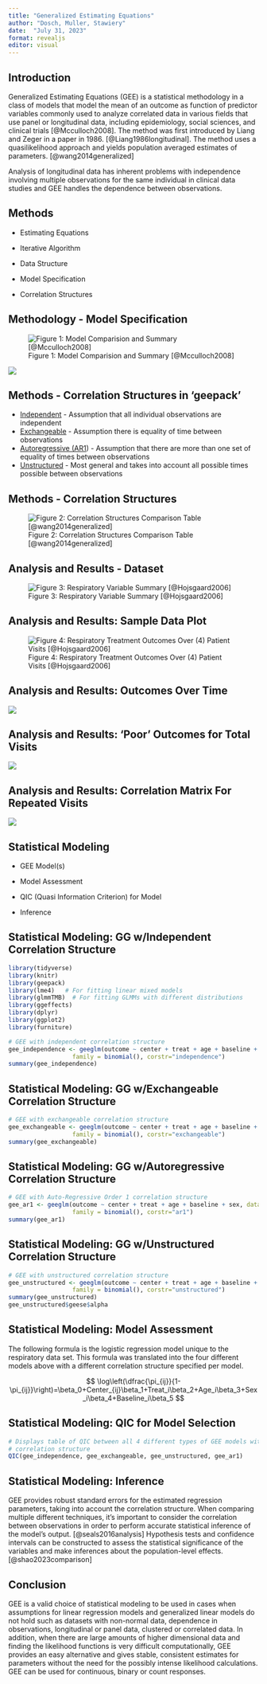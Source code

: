 ```yaml
---
title: "Generalized Estimating Equations"
author: "Dosch, Muller, Stawiery"
date:  "July 31, 2023"
format: revealjs
editor: visual
---
```


## Introduction

Generalized Estimating Equations (GEE) is a statistical methodology in a class of models that model the mean of an outcome as function of predictor variables commonly used to analyze correlated data in various fields that use panel or longitudinal data, including epidemiology, social sciences, and clinical trials [@Mcculloch2008]. The method was first introduced by Liang and Zeger in a paper in 1986. [@Liang1986longitudinal]. The method uses a quasilikelihood approach and yields population averaged estimates of parameters. [@wang2014generalized]

Analysis of longitudinal data has inherent problems with independence involving multiple observations for the same individual in clinical data studies and GEE handles the dependence between observations.

## Methods

-   Estimating Equations

-   Iterative Algorithm

-   Data Structure

-   Model Specification

-   Correlation Structures

## Methodology - Model Specification

![Figure 1: Model Comparision and Summary [@Mcculloch2008]](Model_Comparison_Table.jpg)

![](Formula_GEE_Multivariate_Logit.jpg)

## Methods - Correlation Structures in 'geepack'

-   [Independent]{.underline} - Assumption that all individual observations are independent
-   [Exchangeable]{.underline} - Assumption there is equality of time between observations
-   [Autoregressive (AR1]{.underline}) - Assumption that there are more than one set of equality of times between observations
-   [Unstructured]{.underline} - Most general and takes into account all possible times possible between observations

## Methods - Correlation Structures

![Figure 2: Correlation Structures Comparison Table [@wang2014generalized]](corr-table.jpg)

## Analysis and Results - Dataset

![Figure 3: Respiratory Variable Summary [@Hojsgaard2006]](Respiratory_Dataset_Description.jpg)

## Analysis and Results: Sample Data Plot

![Figure 4: Respiratory Treatment Outcomes Over (4) Patient Visits [@Hojsgaard2006]](Figure_4_Respiratory_Treatment_Outcomes.jpg)

## Analysis and Results: Outcomes Over Time

![](Figure_5_Respiratory_Outcome_Over_Time.jpg)

## Analysis and Results: 'Poor' Outcomes for Total Visits

![](Poor_Outcomes.jpg)

## Analysis and Results: Correlation Matrix For Repeated Visits

![](Figure_7_Correlation_Matrix.jpg)

## Statistical Modeling

-   GEE Model(s)

-   Model Assessment

-   QIC (Quasi Information Criterion) for Model

-   Inference

## Statistical Modeling: GG w/Independent Correlation Structure

```r
library(tidyverse)
library(knitr)
library(geepack)
library(lme4)   # For fitting linear mixed models
library(glmmTMB)  # For fitting GLMMs with different distributions
library(ggeffects)
library(dplyr)
library(ggplot2)
library(furniture)

# GEE with independent correlation structure
gee_independence <- geeglm(outcome ~ center + treat + age + baseline + sex, data=respiratory, id=id, 
                  family = binomial(), corstr="independence")
summary(gee_independence)
```

## Statistical Modeling: GG w/Exchangeable Correlation Structure

```r
# GEE with exchangeable correlation structure
gee_exchangeable <- geeglm(outcome ~ center + treat + age + baseline + sex, data=respiratory, id=id, 
                  family = binomial(), corstr="exchangeable")
summary(gee_exchangeable)

```

## Statistical Modeling: GG w/Autoregressive Correlation Structure

```r
# GEE with Auto-Regressive Order 1 correlation structure
gee_ar1 <- geeglm(outcome ~ center + treat + age + baseline + sex, data=respiratory, id=id, 
                  family = binomial(), corstr="ar1")
summary(gee_ar1)

```

## Statistical Modeling: GG w/Unstructured Correlation Structure

```r
# GEE with unstructured correlation structure
gee_unstructured <- geeglm(outcome ~ center + treat + age + baseline + sex, data=respiratory, id=id, 
                  family = binomial(), corstr="unstructured")
summary(gee_unstructured)
gee_unstructured$geese$alpha

```

## Statistical Modeling: Model Assessment

The following formula is the logistic regression model unique to the respiratory data set. This formula was translated into the four different models above with a different correlation structure specified per model.

$$
 \log\left(\dfrac{\pi_{ij}}{1-\pi_{ij}}\right)=\beta_0+Center_{ij}\beta_1+Treat_i\beta_2+Age_i\beta_3+Sex_i\beta_4+Baseline_i\beta_5
$$

## Statistical Modeling: QIC for Model Selection

```r
# Displays table of QIC between all 4 different types of GEE models with different
# correlation structure
QIC(gee_independence, gee_exchangeable, gee_unstructured, gee_ar1)

```

## Statistical Modeling: Inference

GEE provides robust standard errors for the estimated regression parameters, taking into account the correlation structure. When comparing multiple different techniques, it's important to consider the correlation between observations in order to perform accurate statistical inference of the model's output. [@seals2016analysis] Hypothesis tests and confidence intervals can be constructed to assess the statistical significance of the variables and make inferences about the population-level effects. [@shao2023comparison]

## Conclusion

GEE is a valid choice of statistical modeling to be used in cases when assumptions for linear regression models and generalized linear models do not hold such as datasets with non-normal data, dependence in observations, longitudinal or panel data, clustered or correlated data. In addition, when there are large amounts of higher dimensional data and finding the likelihood functions is very difficult computationally, GEE provides an easy alternative and gives stable, consistent estimates for parameters without the need for the possibly intense likelihood calculations. GEE can be used for continuous, binary or count responses.
